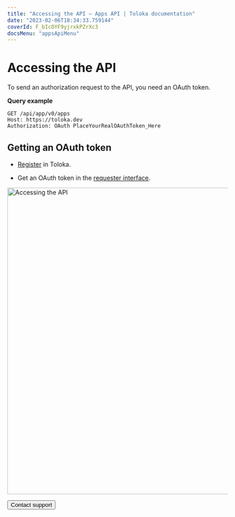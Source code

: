 ```yaml
---
title: "Accessing the API — Apps API | Toloka documentation"
date: "2023-02-06T18:34:33.759144"
coverId: F_bIcOYF9yjrxkPZrXc3
docsMenu: "appsApiMenu"
---
```



# Accessing the API

To send an authorization request to the API, you need an OAuth token.

**Query example**

```http
GET /api/app/v0/apps
Host: https://toloka.dev
Authorization: OAuth PlaceYourRealOAuthToken_Here
```

## Getting an OAuth token

- [Register](/docs/guide/access) in Toloka.

- Get an OAuth token in the [requester interface](https://platform.toloka.ai/requester/profile/integration).

<Image width="700px" withBackground imageId="1675427152706" alt="Accessing the API" />

<Button themeColor="light" view="default" size="l" type="link" url="/docs/guide/troubleshooting/support?form-source=apps-api-index">Contact support</Button>
